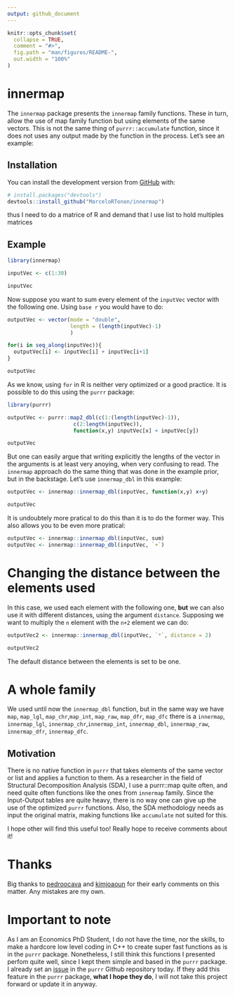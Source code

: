 ```yaml
---
output: github_document
---
```


<!-- README.md is generated from README.Rmd. Please edit that file -->

```r
knitr::opts_chunk$set(
  collapse = TRUE,
  comment = "#>",
  fig.path = "man/figures/README-",
  out.width = "100%"
)
```

# innermap

<!-- badges: start -->
<!-- badges: end -->

The `innermap` package presents the `innermap` family functions. These in turn, allow the use of map family function but using elements of the same vectors. This is not the same thing of `purrr::accumulate` function, since it does not uses any output made by the function in the process. Let's see an example:

## Installation

You can install the development version from [GitHub](https://github.com/) with:

``` r
# install.packages("devtools")
devtools::install_github("MarceloRTonon/innermap")
```


thus I need to do a matrice of R and demand that I use list to hold multiples matrices

## Example


```r
library(innermap)

```



```r
inputVec <- c(1:30)

inputVec
```

Now suppose you want to sum every element of the `inputVec` vector with the following one. Using `base r` you would have to do:


```r
outputVec <- vector(mode = "double",
                    length = (length(inputVec)-1)
                    )

for(i in seq_along(inputVec)){
  outputVec[i] <- inputVec[i] + inputVec[i+1]
}

outputVec
```

As we know, using `for` in R is neither very optimized or a good practice. It is possible to do this using the `purrr` package:

```r
library(purrr)

outputVec <- purrr::map2_dbl(c(1:(length(inputVec)-1)),
                     c(2:length(inputVec)),
                     function(x,y) inputVec[x] + inputVec[y])

outputVec
```

But one can easily argue that writing explicitly the lengths of the vector in the arguments is at least very anoying, when very confusing to read. The `innermap` approach do the same thing that was done in the example prior, but in the backstage. Let's use `innermap_dbl` in this example:


```r

outputVec <- innermap::innermap_dbl(inputVec, function(x,y) x+y)

outputVec
```

It is undoubtely more pratical to do this than it is to do the former way. This also allows you to be even more pratical:

```r

outputVec <- innermap::innermap_dbl(inputVec, sum)
outputVec <- innermap::innermap_dbl(inputVec, `+`)
```

# Changing the distance between the elements used

In this case, we used each element with the following one, **but** we can also use it with different distances, using the argument `distance`. Supposing we want to multiply the `n` element with the `n+2` element we can do:

```r

outputVec2 <- innermap::innermap_dbl(inputVec, `*`, distance = 2)

outputVec2
```

The default distance between the elements is set to be one.

# A whole family

We used until now the `innermap_dbl` function, but in the same way we have `map`, `map_lgl`, `map_chr`,`map_int`, `map_raw`, `map_dfr`, `map_dfc` there is a `innermap`, `innermap_lgl`, `innermap_chr`,`innermap_int`, `innermap_dbl`, `innermap_raw`, `innermap_dfr`, `innermap_dfc`.


## Motivation

There is no native function in `purrr` that takes elements of the same vector or list and applies a function to them. As a researcher in the field of Structural Decomposition Analysis (SDA), I use a purrr::map quite often, and need quite often functions like the ones from `innermap` family. Since the Input-Output tables are quite heavy, there is no way one can give up the use of the optimized `purrr` functions. Also, the SDA methodology needs as input the original matrix, making functions like `accumulate` not suited for this.

I hope other will find this useful too! Really hope to receive comments about it! 

# Thanks

Big thanks to [pedroocava](https://github.com/pedrocava/) and [kimjoaoun](https://github.com/kimjoaoun/) for their early comments on this matter. Any mistakes are my own.

# Important to note

As I am an Economics PhD Student, I do not have the time, nor the skills, to make a hardcore low level coding in C++ to create super fast functions as is in the `purrr` package. Nonetheless, I still think this functions I presented perfom quite well, since I kept them simple and based in the `purrr` package. I already set an [issue](https://github.com/tidyverse/purrr/issues/797#issue-721645404) in the `purrr` Github repository today. If they add this feature in the `purrr` package, **what I hope they do**, I will not take this project forward or update it in anyway.

